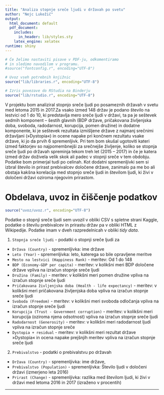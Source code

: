 ```yaml
---
title: "Analiza stopnje sreče ljudi v državah po svetu"
author: "Nejc Lukežič"
output:
  html_document: default
  pdf_document:
    includes:
      in_header: lib/styles.sty
    latex_engine: xelatex
runtime: shiny
---
```


```r
# Če želimo nastaviti pisave v PDF-ju, odkomentiramo
# in sledimo navodilom v programu.
#source("fontconfig.r", encoding="UTF-8")

# Uvoz vseh potrebnih knjižnic
source("lib/libraries.r", encoding="UTF-8")
```

```r
# Izris povezave do RStudia na Binderju
source("lib/rstudio.r", encoding="UTF-8")
```

V projektu bom analiziral stopnjo sreče ljudi po posameznih državah v svetu med letoma 2015 in 2017.Za vsako izmed 148 držav je podano število na lestvici od 1 do 10, ki predstavlja mero sreče ljudi v državi, ta pa je seštevek sedmih komponent – šestih glavnih (BDP države, pričakovana življenjska doba, svoboda, radodarnost, korupcija, pomen družine) in dodatne komponente, ki je seštevek rezultata izmišljene države z najmanj srečnimi državljani (»Dystopia«) in ocene napake pri končnem rezultatu vsake države, ki jo da prvih 6 spremenljivk. Pri tem bom skušal ugotoviti kateri izmed faktorjev so najpomembnejši za srečnejše življenje, koliko se stopnja sreče ljudi po državah spreminja tekom treh let (2015 – 2017) in če je katera izmed držav doživela velik skok ali padec v stopnji sreče v tem obdobju. Podatke bom primerjal tudi po celinah. Kot dodatni spremenljivki sem si izbral število in prirast prebivalcev določene države, zanimalo pa me bo ali obstaja kakšna korelacija med stopnjo sreče ljudi in številom ljudi, ki živi v določeni državi oziroma njegovim prirastom.


# Obdelava, uvoz in čiščenje podatkov

```r
source("uvoz/uvoz.r", encoding="UTF-8")
```

Podatke o stopnji sreče ljudi sem uvozil v obliki CSV s spletne strani Kaggle, podatke o številu prebivalcev in prirastu držav pa v obliki HTML z Wikipedije. Podatke imam v dveh razpredelnicah v obliki *tidy data*.

1. `Stopnja sreče ljudi` - podatki o stopnji sreče ljudi za
  - `Država (Country)` - spremenljivka: ime države
  - `Leto (Year)` - spremenljivka: leto, katerega so bile opravljene meritve
  - `Mesto na lestvici (Happiness Rank)` - meritev: Od 1 do 148
  - `BDP (Economy-GDP per capita)` - meritev: v kolikšni meri BDP določene države vpliva na izračun stopnje sreče ljudi
  - `Družina (Family)` - meritev: v kolikšni meri pomen družine vpliva na izračun stopnje sreče ljudi
  - `Pričakovana življenjska doba (Health - life expectancy)` - meritev: v kolikšni meri pričakovana življenjska doba vpliva na izračun stopnje sreče ljudi
  - `Svoboda (Freedom)` - meritev: v kolikšni meri svoboda odločanja vpliva na izračun stopnje sreče ljudi
  - `Korupcija (Trust - Government corruption)` - meritev: v kolikšni meri korupcija (oziroma njena odsotnost) vpliva na izračun stopnje sreče ljudi
  - `Radodarnost (Generosity)` - meritev: v kolikšni meri radodarnost ljudi vpliva na izračun stopnje sreče
  - `Dystopia + residual` - meritev: v kolikšni meri rezultat države »Dystopia« in ocena napake prejšnjih meritev vpliva na izračun stopnje sreče ljudi
  
2. `Prebivalstvo` - podatki o prebivalstvu po državah
  - `Država (Country)` - spremenljivka: ime države,
  - `Prebivalstvo (Population)` - spremenljivka: Število ljudi v določeni državi (izmerjeno leta 2016)
  - `Prirast (Change)` - spremenljivka: razlika med številom ljudi, ki živi v državi med letoma 2016 in 2017 (izraženo v procentih)



***

<!-- # Analiza in vizualizacija podatkov -->

<!-- ```{r vizualizacija, echo=FALSE, message=FALSE, warning=FALSE, results='hide'} -->
<!-- source("vizualizacija/vizualizacija.r", encoding="UTF-8") -->
<!-- ``` -->

<!-- Spodnji zemljevid prikazuje povprečno velikost družine za vsako občino. -->

<!-- ```{r zemljevid, echo=FALSE, fig.align='center', fig.cap='Zemljevid povprečnega števila otrok v družini'} -->
<!-- ggplot() + geom_polygon(data=left_join(zemljevid, povprecja, by=c("OB_UIME"="obcina")), -->
<!--                         aes(x=long, y=lat, group=group, fill=povprecje)) + -->
<!--   ggtitle("Povprečno število otrok v družini") + xlab("") + ylab("") + -->
<!--   guides(fill=guide_colorbar(title="Povprečje")) -->
<!-- ``` -->

<!-- *** -->

<!-- # Napredna analiza podatkov -->

<!-- ```{r analiza, echo=FALSE, message=FALSE} -->
<!-- source("analiza/analiza.r", encoding="UTF-8") -->
<!-- ``` -->

<!-- Spodnji graf prikazuje povezavo med številom naselij in površino občine. -->

<!-- ```{r graf, echo=FALSE, fig.align='center', fig.cap='Povezava med številom naselij in površino občine'} -->
<!-- ggplot(inner_join(obcine, data.frame(obcina=names(skupine), -->
<!--                                      skupina=factor(skupine)), by="obcina") -->
<!-- , aes(x=povrsina, y=naselja, color=skupina, size=prebivalci/1000)) + geom_point() + -->
<!--   ggtitle("Število naselij glede na površino občine") + -->
<!--   xlab(expression("Površina (km"^2 * ")")) + ylab("Št. naselij") + -->
<!--   guides(color=guide_legend(title="Skupina"), -->
<!--          size=guide_legend(title="Prebivalci (* 1000)")) -->
<!-- ``` -->

<!-- *** -->

<!-- ```{r shiny, echo=FALSE} -->
<!-- shinyAppDir("shiny", options=list(width="100%", height=600)) -->
<!-- ``` -->
